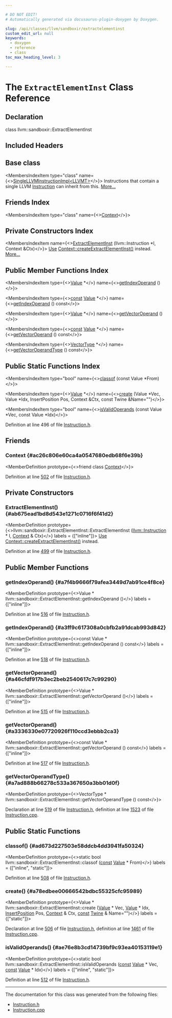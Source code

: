 ```yaml
---

# DO NOT EDIT!
# Automatically generated via docusaurus-plugin-doxygen by Doxygen.

slug: /api/classes/llvm/sandboxir/extractelementinst
custom_edit_url: null
keywords:
  - doxygen
  - reference
  - class
toc_max_heading_level: 3

---
```





# The `ExtractElementInst` Class Reference

<DoxygenPage pluginConfig={pluginConfig}>



## Declaration

<CodeBlock>class llvm::sandboxir::ExtractElementInst</CodeBlock>

## Included Headers

<IncludesList>
<IncludesListItem
  filePath="llvm/SandboxIR/Instruction.h"
  permalink="/docs/api/files/include/include/llvm/include/llvm/sandboxir/instruction-h"
  isLocal="true" />
</IncludesList>

## Base class

<MembersIndex>

<MembersIndexItem
  type="class"
  name={<><a href="/docs/api/classes/llvm/sandboxir/singlellvminstructionimpl">SingleLLVMInstructionImpl&lt;LLVMT&gt;</a></>}>
Instructions that contain a single LLVM <a href="/docs/api/classes/llvm/sandboxir/instruction">Instruction</a> can inherit from this. <a href="/docs/api/classes/llvm/sandboxir/singlellvminstructionimpl/#details">More...</a>
</MembersIndexItem>

</MembersIndex>

## Friends Index

<MembersIndex>

<MembersIndexItem
  type="class"
  name={<><a href="#ac26c806e60ca4a0547680edb68f6e39b">Context</a></>}>
</MembersIndexItem>

</MembersIndex>

## Private Constructors Index

<MembersIndex>

<MembersIndexItem
  name={<><a href="#ab675ead1bd8d543e1271c0716f6f41d2">ExtractElementInst</a> (llvm::Instruction &#42;I, Context &amp;Ctx)</>}>
<a href="/docs/api/classes/llvm/sandboxir/use">Use</a> <a href="/docs/api/classes/llvm/sandboxir/context/#a7951c687043d2620c902e9bfa5eac56f">Context::createExtractElementInst()</a> instead. <a href="#ab675ead1bd8d543e1271c0716f6f41d2">More...</a>
</MembersIndexItem>

</MembersIndex>

## Public Member Functions Index

<MembersIndex>

<MembersIndexItem
  type={<><a href="/docs/api/classes/llvm/sandboxir/value">Value</a> &#42;</>}
  name={<><a href="#a7f4b9666f79afea3449d7ab91ce4f8ce">getIndexOperand</a> ()</>}>
</MembersIndexItem>

<MembersIndexItem
  type={<><a href="/docs/api/files/lib/lib/target/lib/target/aarch64/aarch64promoteconstant-cpp/#a90f8350fecae261c25be85d38b451bff">const</a> <a href="/docs/api/classes/llvm/sandboxir/value">Value</a> &#42;</>}
  name={<><a href="#a3ff9c617308a0cbfb2a91dcab993d842">getIndexOperand</a> () const</>}>
</MembersIndexItem>

<MembersIndexItem
  type={<><a href="/docs/api/classes/llvm/sandboxir/value">Value</a> &#42;</>}
  name={<><a href="#a46cfdf917b3ec2beb2540617c7c99290">getVectorOperand</a> ()</>}>
</MembersIndexItem>

<MembersIndexItem
  type={<><a href="/docs/api/files/lib/lib/target/lib/target/aarch64/aarch64promoteconstant-cpp/#a90f8350fecae261c25be85d38b451bff">const</a> <a href="/docs/api/classes/llvm/sandboxir/value">Value</a> &#42;</>}
  name={<><a href="#a3336330e07720926f110ccd3ebbb2ca3">getVectorOperand</a> () const</>}>
</MembersIndexItem>

<MembersIndexItem
  type={<><a href="/docs/api/classes/llvm/sandboxir/vectortype">VectorType</a> &#42;</>}
  name={<><a href="#a7ad888b66278c533a367650a3bb01d0f">getVectorOperandType</a> () const</>}>
</MembersIndexItem>

</MembersIndex>

## Public Static Functions Index

<MembersIndex>

<MembersIndexItem
  type="bool"
  name={<><a href="#ad673d227503e58ddcb4dd3941fa50324">classof</a> (const Value &#42;From)</>}>
</MembersIndexItem>

<MembersIndexItem
  type={<><a href="/docs/api/classes/llvm/sandboxir/value">Value</a> &#42;</>}
  name={<><a href="#a78edbee00666542bdbc55325cfc95989">create</a> (Value &#42;Vec, Value &#42;Idx, InsertPosition Pos, Context &amp;Ctx, const Twine &amp;Name=&quot;&quot;)</>}>
</MembersIndexItem>

<MembersIndexItem
  type="bool"
  name={<><a href="#ae76e8b3cd14739bf9c93ea40153119e1">isValidOperands</a> (const Value &#42;Vec, const Value &#42;Idx)</>}>
</MembersIndexItem>

</MembersIndex>


Definition at line 496 of file <a href="/docs/api/files/include/include/llvm/include/llvm/sandboxir/instruction-h">Instruction.h</a>.

<SectionDefinition>

## Friends

### Context {#ac26c806e60ca4a0547680edb68f6e39b}

<MemberDefinition
  prototype={<>friend class <a href="/docs/api/classes/llvm/sandboxir/context">Context</a></>}>

Definition at line <a href="/docs/api/files/include/include/llvm/include/llvm/sandboxir/instruction-h/#l00502">502</a> of file <a href="/docs/api/files/include/include/llvm/include/llvm/sandboxir/instruction-h">Instruction.h</a>.
</MemberDefinition>

</SectionDefinition>

<SectionDefinition>

## Private Constructors

### ExtractElementInst() {#ab675ead1bd8d543e1271c0716f6f41d2}

<MemberDefinition
  prototype={<>llvm::sandboxir::ExtractElementInst::ExtractElementInst (<a href="/docs/api/classes/llvm/instruction">llvm::Instruction</a> &#42; I, <a href="/docs/api/classes/llvm/sandboxir/context">Context</a> &amp; Ctx)</>}
  labels = {["inline"]}>
<a href="/docs/api/classes/llvm/sandboxir/use">Use</a> <a href="/docs/api/classes/llvm/sandboxir/context/#a7951c687043d2620c902e9bfa5eac56f">Context::createExtractElementInst()</a> instead.

Definition at line <a href="/docs/api/files/include/include/llvm/include/llvm/sandboxir/instruction-h/#l00499">499</a> of file <a href="/docs/api/files/include/include/llvm/include/llvm/sandboxir/instruction-h">Instruction.h</a>.
</MemberDefinition>

</SectionDefinition>

<SectionDefinition>

## Public Member Functions

### getIndexOperand() {#a7f4b9666f79afea3449d7ab91ce4f8ce}

<MemberDefinition
  prototype={<>Value &#42; llvm::sandboxir::ExtractElementInst::getIndexOperand ()</>}
  labels = {["inline"]}>

Definition at line <a href="/docs/api/files/include/include/llvm/include/llvm/sandboxir/instruction-h/#l00516">516</a> of file <a href="/docs/api/files/include/include/llvm/include/llvm/sandboxir/instruction-h">Instruction.h</a>.
</MemberDefinition>

### getIndexOperand() {#a3ff9c617308a0cbfb2a91dcab993d842}

<MemberDefinition
  prototype={<>const Value &#42; llvm::sandboxir::ExtractElementInst::getIndexOperand () const</>}
  labels = {["inline"]}>

Definition at line <a href="/docs/api/files/include/include/llvm/include/llvm/sandboxir/instruction-h/#l00518">518</a> of file <a href="/docs/api/files/include/include/llvm/include/llvm/sandboxir/instruction-h">Instruction.h</a>.
</MemberDefinition>

### getVectorOperand() {#a46cfdf917b3ec2beb2540617c7c99290}

<MemberDefinition
  prototype={<>Value &#42; llvm::sandboxir::ExtractElementInst::getVectorOperand ()</>}
  labels = {["inline"]}>

Definition at line <a href="/docs/api/files/include/include/llvm/include/llvm/sandboxir/instruction-h/#l00515">515</a> of file <a href="/docs/api/files/include/include/llvm/include/llvm/sandboxir/instruction-h">Instruction.h</a>.
</MemberDefinition>

### getVectorOperand() {#a3336330e07720926f110ccd3ebbb2ca3}

<MemberDefinition
  prototype={<>const Value &#42; llvm::sandboxir::ExtractElementInst::getVectorOperand () const</>}
  labels = {["inline"]}>

Definition at line <a href="/docs/api/files/include/include/llvm/include/llvm/sandboxir/instruction-h/#l00517">517</a> of file <a href="/docs/api/files/include/include/llvm/include/llvm/sandboxir/instruction-h">Instruction.h</a>.
</MemberDefinition>

### getVectorOperandType() {#a7ad888b66278c533a367650a3bb01d0f}

<MemberDefinition
  prototype={<>VectorType &#42; llvm::sandboxir::ExtractElementInst::getVectorOperandType () const</>}>

Declaration at line <a href="/docs/api/files/include/include/llvm/include/llvm/sandboxir/instruction-h/#l00519">519</a> of file <a href="/docs/api/files/include/include/llvm/include/llvm/sandboxir/instruction-h">Instruction.h</a>, definition at line <a href="/docs/api/files/lib/lib/sandboxir/instruction-cpp/#l01523">1523</a> of file <a href="/docs/api/files/lib/lib/sandboxir/instruction-cpp">Instruction.cpp</a>.
</MemberDefinition>

</SectionDefinition>

<SectionDefinition>

## Public Static Functions

### classof() {#ad673d227503e58ddcb4dd3941fa50324}

<MemberDefinition
  prototype={<>static bool llvm::sandboxir::ExtractElementInst::classof (<a href="/docs/api/files/lib/lib/target/lib/target/aarch64/aarch64promoteconstant-cpp/#a90f8350fecae261c25be85d38b451bff">const</a> <a href="/docs/api/classes/llvm/sandboxir/value">Value</a> &#42; From)</>}
  labels = {["inline", "static"]}>

Definition at line <a href="/docs/api/files/include/include/llvm/include/llvm/sandboxir/instruction-h/#l00508">508</a> of file <a href="/docs/api/files/include/include/llvm/include/llvm/sandboxir/instruction-h">Instruction.h</a>.
</MemberDefinition>

### create() {#a78edbee00666542bdbc55325cfc95989}

<MemberDefinition
  prototype={<>Value &#42; llvm::sandboxir::ExtractElementInst::create (<a href="/docs/api/classes/llvm/sandboxir/value">Value</a> &#42; Vec, <a href="/docs/api/classes/llvm/sandboxir/value">Value</a> &#42; Idx, <a href="/docs/api/classes/llvm/sandboxir/insertposition">InsertPosition</a> Pos, <a href="/docs/api/classes/llvm/sandboxir/context">Context</a> &amp; Ctx, <a href="/docs/api/files/lib/lib/target/lib/target/aarch64/aarch64promoteconstant-cpp/#a90f8350fecae261c25be85d38b451bff">const</a> <a href="/docs/api/classes/llvm/twine">Twine</a> &amp; Name=&quot;&quot;)</>}
  labels = {["static"]}>

Declaration at line <a href="/docs/api/files/include/include/llvm/include/llvm/sandboxir/instruction-h/#l00506">506</a> of file <a href="/docs/api/files/include/include/llvm/include/llvm/sandboxir/instruction-h">Instruction.h</a>, definition at line <a href="/docs/api/files/lib/lib/sandboxir/instruction-cpp/#l01461">1461</a> of file <a href="/docs/api/files/lib/lib/sandboxir/instruction-cpp">Instruction.cpp</a>.
</MemberDefinition>

### isValidOperands() {#ae76e8b3cd14739bf9c93ea40153119e1}

<MemberDefinition
  prototype={<>static bool llvm::sandboxir::ExtractElementInst::isValidOperands (<a href="/docs/api/files/lib/lib/target/lib/target/aarch64/aarch64promoteconstant-cpp/#a90f8350fecae261c25be85d38b451bff">const</a> <a href="/docs/api/classes/llvm/sandboxir/value">Value</a> &#42; Vec, <a href="/docs/api/files/lib/lib/target/lib/target/aarch64/aarch64promoteconstant-cpp/#a90f8350fecae261c25be85d38b451bff">const</a> <a href="/docs/api/classes/llvm/sandboxir/value">Value</a> &#42; Idx)</>}
  labels = {["inline", "static"]}>

Definition at line <a href="/docs/api/files/include/include/llvm/include/llvm/sandboxir/instruction-h/#l00512">512</a> of file <a href="/docs/api/files/include/include/llvm/include/llvm/sandboxir/instruction-h">Instruction.h</a>.
</MemberDefinition>

</SectionDefinition>

<hr/>

The documentation for this class was generated from the following files:

<ul>
<li><a href="/docs/api/files/include/include/llvm/include/llvm/sandboxir/instruction-h">Instruction.h</a></li>
<li><a href="/docs/api/files/lib/lib/sandboxir/instruction-cpp">Instruction.cpp</a></li>
</ul>

</DoxygenPage>
